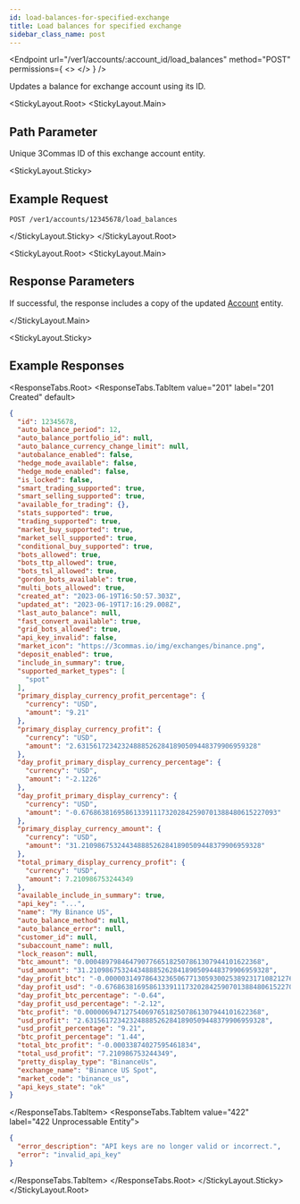 ```yaml
---
id: load-balances-for-specified-exchange
title: Load balances for specified exchange
sidebar_class_name: post
---
```



<Endpoint
  url="/ver1/accounts/:account_id/load_balances"
  method="POST"
  permissions={
    <>
      <Permission title="Permission" description="ACCOUNTS_WRITE" />
      <Permission title="Security" description="SIGNED" />
    </>
  }
/>

Updates a balance for exchange account using its ID.

<StickyLayout.Root>
<StickyLayout.Main>
## Path Parameter
<ApiParam name='account_id' type='integer' id="account_id" required>
    Unique 3Commas ID of this exchange account entity.
</ApiParam>
</StickyLayout.Main>

<StickyLayout.Sticky>

## Example Request

```
POST /ver1/accounts/12345678/load_balances
```
</StickyLayout.Sticky>
</StickyLayout.Root>

<StickyLayout.Root>
<StickyLayout.Main>

## Response Parameters

If successful, the response includes a copy of the updated [Account](/account/0_account_entity.mdx) entity.

</StickyLayout.Main>

<StickyLayout.Sticky>
## Example Responses

<ResponseTabs.Root>
<ResponseTabs.TabItem value="201" label="201 Created" default>
```json
{
  "id": 12345678,
  "auto_balance_period": 12,
  "auto_balance_portfolio_id": null,
  "auto_balance_currency_change_limit": null,
  "autobalance_enabled": false,
  "hedge_mode_available": false,
  "hedge_mode_enabled": false,
  "is_locked": false,
  "smart_trading_supported": true,
  "smart_selling_supported": true,
  "available_for_trading": {},
  "stats_supported": true,
  "trading_supported": true,
  "market_buy_supported": true,
  "market_sell_supported": true,
  "conditional_buy_supported": true,
  "bots_allowed": true,
  "bots_ttp_allowed": true,
  "bots_tsl_allowed": true,
  "gordon_bots_available": true,
  "multi_bots_allowed": true,
  "created_at": "2023-06-19T16:50:57.303Z",
  "updated_at": "2023-06-19T17:16:29.008Z",
  "last_auto_balance": null,
  "fast_convert_available": true,
  "grid_bots_allowed": true,
  "api_key_invalid": false,
  "market_icon": "https://3commas.io/img/exchanges/binance.png",
  "deposit_enabled": true,
  "include_in_summary": true,
  "supported_market_types": [
    "spot"
  ],
  "primary_display_currency_profit_percentage": {
    "currency": "USD",
    "amount": "9.21"
  },
  "primary_display_currency_profit": {
    "currency": "USD",
    "amount": "2.631561723423248885262841890509448379906959328"
  },
  "day_profit_primary_display_currency_percentage": {
    "currency": "USD",
    "amount": "-2.1226"
  },
  "day_profit_primary_display_currency": {
    "currency": "USD",
    "amount": "-0.6768638169586133911173202842590701388480615227093"
  },
  "primary_display_currency_amount": {
    "currency": "USD",
    "amount": "31.210986753244348885262841890509448379906959328"
  },
  "total_primary_display_currency_profit": {
    "currency": "USD",
    "amount": 7.210986753244349
  },
  "available_include_in_summary": true,
  "api_key": "...",
  "name": "My Binance US",
  "auto_balance_method": null,
  "auto_balance_error": null,
  "customer_id": null,
  "subaccount_name": null,
  "lock_reason": null,
  "btc_amount": "0.00048979846479077665182507861307944101622368",
  "usd_amount": "31.210986753244348885262841890509448379906959328",
  "day_profit_btc": "-0.000003149786432365067713059300253892317108212763457088",
  "day_profit_usd": "-0.6768638169586133911173202842590701388480615227093",
  "day_profit_btc_percentage": "-0.64",
  "day_profit_usd_percentage": "-2.12",
  "btc_profit": "0.00000694712754069765182507861307944101622368",
  "usd_profit": "2.631561723423248885262841890509448379906959328",
  "usd_profit_percentage": "9.21",
  "btc_profit_percentage": "1.44",
  "total_btc_profit": "-0.00033874027595461834",
  "total_usd_profit": "7.210986753244349",
  "pretty_display_type": "BinanceUs",
  "exchange_name": "Binance US Spot",
  "market_code": "binance_us",
  "api_keys_state": "ok"
}
```
  </ResponseTabs.TabItem>
<ResponseTabs.TabItem value="422" label="422 Unprocessable Entity">

```json
{
  "error_description": "API keys are no longer valid or incorrect.",
  "error": "invalid_api_key"
}
```
  </ResponseTabs.TabItem>
   </ResponseTabs.Root>
    </StickyLayout.Sticky>
</StickyLayout.Root>